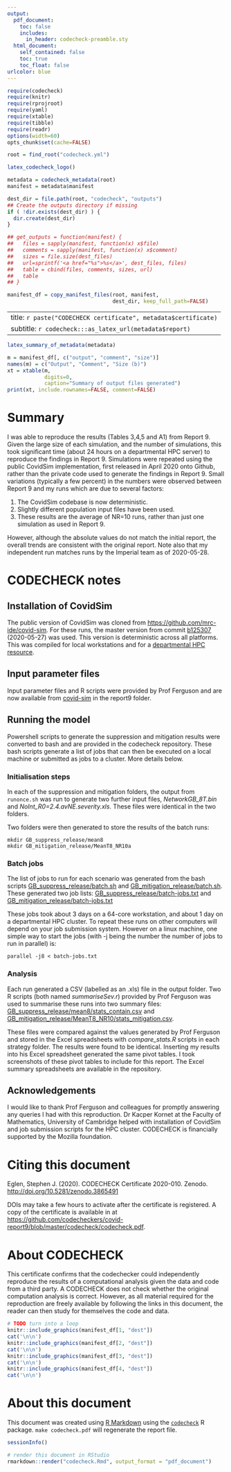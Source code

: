 ```yaml
---
output:
  pdf_document:
    toc: false
    includes:
      in_header: codecheck-preamble.sty
  html_document:
    self_contained: false
    toc: true
    toc_float: false
urlcolor: blue
---
```


```r
require(codecheck)
require(knitr)
require(rprojroot)
require(yaml)
require(xtable)
require(tibble)
require(readr)
options(width=60)
opts_chunk$set(cache=FALSE)

root = find_root("codecheck.yml")
```

```r
latex_codecheck_logo()
```

```r
metadata = codecheck_metadata(root)
manifest = metadata$manifest

dest_dir = file.path(root, "codecheck", "outputs")
## Create the outputs directory if missing
if ( !dir.exists(dest_dir) ) {
  dir.create(dest_dir)
}

## get_outputs = function(manifest) {
##   files = sapply(manifest, function(x) x$file)
##   comments = sapply(manifest, function(x) x$comment)
##   sizes = file.size(dest_files)
##   url=sprintf('<a href="%s">%s</a>', dest_files, files)
##   table = cbind(files, comments, sizes, url)
##   table
## }

manifest_df = copy_manifest_files(root, manifest,
                                  dest_dir, keep_full_path=FALSE)
```

---
title: `r paste("CODECHECK certificate", metadata$certificate)`
subtitle: `r codecheck:::as_latex_url(metadata$report)`
---

```r
latex_summary_of_metadata(metadata)
```

```r
m = manifest_df[, c("output", "comment", "size")]
names(m) = c("Output", "Comment", "Size (b)")
xt = xtable(m,
            digits=0,
            caption="Summary of output files generated")
print(xt, include.rownames=FALSE, comment=FALSE)
```


\clearpage
# Summary
I was able to reproduce the results (Tables 3,4,5 and A1) from
Report 9.  Given the large size of each simulation, and the number of
simulations, this took significant time (about 24 hours on a
departmental HPC server) to reproduce the findings in Report 9.
Simulations were repeated using the public CovidSim implementation,
first released in April 2020 onto Github, rather than the private code
used to generate the findings in Report 9.  Small variations
(typically a few percent) in the numbers were observed between Report
9 and my runs which are due to several factors:

1. The CovidSim codebase is now deterministic.
2. Slightly different population input files have been used.
3. These results are the average of NR=10 runs, rather than just one
   simulation as used in Report 9.

However, although the absolute values do not match the initial report,
the overall trends are consistent with the original report.  Note also
that my independent run matches runs by the Imperial team as of
2020-05-28.

# CODECHECK notes

## Installation of CovidSim

The public version of CovidSim was cloned from
<https://github.com/mrc-ide/covid-sim>.  For these runs, the master
version from commit [b125307](https://github.com/mrc-ide/covid-sim/commit/b125307e13d0a5226bff78b472b61a51516064e7) (2020-05-27) was used.  This version is
deterministic across all platforms.  This was compiled for local
workstations and for a [departmental HPC resource](https://www.maths.cam.ac.uk/computing/faculty-hpc-system-fawcett).


## Input parameter files

Input parameter files and R scripts were provided by Prof Ferguson and
are now available from
[covid-sim](https://github.com/mrc-ide/covid-sim) in the report9
folder.

## Running the model

Powershell scripts to generate the suppression and mitigation results
were converted to bash and are provided in the codecheck repository.  These
bash scripts generate a list of jobs that can then be executed on a
local machine or submitted as jobs to a cluster.  More details below.

### Initialisation steps

In each of the suppression and mitigation folders, the output from
`runonce.sh` was run to generate two further input files,
*NetworkGB_8T.bin* and *NoInt_R0=2.4.avNE.severity.xls.* These files
were identical in the two folders.

Two folders were then generated to store the results of the batch runs:

```
mkdir GB_suppress_release/mean8
mkdir GB_mitigation_release/MeanT8_NR10a
```

### Batch jobs

The list of jobs to run for each scenario was generated from the bash
scripts
[GB_suppress_release/batch.sh](https://github.com/codecheckers/covid-report9/blob/master/GB_suppress_release/batch.sh)
and
[GB_mitigation_release/batch.sh](https://github.com/codecheckers/covid-report9/tree/master/GB_mitigation_release/batch.sh).  These generated two job lists: 
[GB_suppress_release/batch-jobs.txt](https://github.com/codecheckers/covid-report9/blob/master/GB_suppress_release/batch-jobs.txt)
and
[GB_mitigation_release/batch-jobs.txt](https://github.com/codecheckers/covid-report9/blob/master/GB_mitigation_release/batch-jobs.txt)

These jobs took about 3 days on a 64-core workstation, and about 1 day
on a departmental HPC cluster.  To repeat these runs on other
computers will depend on your job submission system.  However on a
linux machine, one simple way to start the jobs (with -j being the
number the number of jobs to run in parallel) is:

```
parallel -j8 < batch-jobs.txt
```


### Analysis

Each run generated a CSV (labelled as an .xls) file in the output
folder.  Two R scripts (both named _summariseSev.r_) provided by Prof
Ferguson was used to summarise these runs into two summary files:
[GB_suppress_release/mean8/stats_contain.csv](<https://github.com/codecheckers/covid-report9/blob/master/GB_suppress_release/mean8/stats_contain.csv>)
and
[GB_mitigation_release/MeanT8_NR10/stats_mitigation.csv](https://github.com/codecheckers/covid-report9/blob/master/GB_mitigation_release/MeanT8_NR10/stats_mitigation.csv).

These files were compared against the values generated by Prof
Ferguson and stored in the Excel spreadsheets with *compare_stats.R*
scripts in each strategy folder.  The results were found to be
identical.  Inserting my results into his Excel spreadsheet generated
the same pivot tables.  I took screenshots of these pivot tables to
include for this report.  The Excel summary spreadsheets are available
in the repository.


## Acknowledgements

I would like to thank Prof Ferguson and colleagues for promptly
answering any queries I had with this reproduction.  Dr Kacper Kornet
at the Faculty of Mathematics, University of Cambridge helped with
installation of CovidSim and job submission scripts for the HPC
cluster.  CODECHECK is financially supported by the Mozilla
foundation.


# Citing this document

Eglen, Stephen J. (2020). CODECHECK Certificate
2020-010. Zenodo. <http://doi.org/10.5281/zenodo.3865491>

DOIs may take a few hours to activate after the certificate is
registered.  A copy of the certificate is available in at
<https://github.com/codecheckers/covid-report9/blob/master/codecheck/codecheck.pdf>.


# About CODECHECK

This certificate confirms that the codechecker could independently
reproduce the results of a computational analysis given the data and
code from a third party.  A CODECHECK does not check whether the
original computation analysis is correct.  However, as all material
required for the reproduction are freely available by following the
links in this document, the reader can then study for themselves the
code and data.

\setcounter{table}{0}
\setcounter{figure}{0}
\captionsetup[table]{labelformat=addC}
\captionsetup[figure]{labelformat=addC}

\clearpage

```r
# TODO turn into a loop 
knitr::include_graphics(manifest_df[1, "dest"])
cat('\n\n')
knitr::include_graphics(manifest_df[2, "dest"])
cat('\n\n')
knitr::include_graphics(manifest_df[3, "dest"])
cat('\n\n')
knitr::include_graphics(manifest_df[4, "dest"])
cat('\n\n')
```

\clearpage
# About this document

This document was created using [R Markdown](https://rmarkdown.rstudio.com/) using the [`codecheck`](https://github.com/codecheckers/codecheck) R package.
`make codecheck.pdf` will regenerate the report file.

```r
sessionInfo()
```

```r
# render this document in RStudio
rmarkdown::render("codecheck.Rmd", output_format = "pdf_document") 
```
